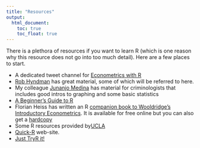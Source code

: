 ```yaml
---
title: "Resources"
output:
  html_document:
    toc: true
    toc_float: true
---
```

There is a plethora of resources if you want to learn R (which is one reason why this resource does not go into too much detail). Here are a few places to start.

* A dedicated tweet channel for [Econometrics with R](https://twitter.com/Rstats4Econ)
* [Rob Hyndman](http://robjhyndman.com/publications/software/) has great material, some of which will be referred to here.
* My colleague [Junanjo Medina](http://jjmedinaariza.github.io/R-for-Criminologists/) has material for criminologists that includes good intros to graphing and some basic statistics
* [A Beginner's Guide to R](http://www.computerworld.com/article/2497143/business-intelligence-beginner-s-guide-to-r-introduction.html?null)
* Florian Heiss has written an R [companion book to Wooldridge's Introductory Econometrics](http://www.urfie.net/read/mobile/index.html#p=1). It is available for free online but you can also get a [hardcopy](http://www.urfie.net/index.html) 
* Some R resources provided by[UCLA](http://www.ats.ucla.edu/stat/r/)
* [Quick-R](http://www.statmethods.net) web-site.
* [Just TryR it!](http://tryr.codeschool.com/levels/1/challenges/1)

